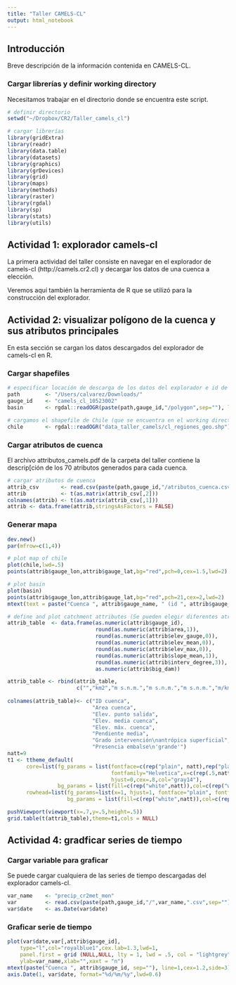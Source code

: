 ```yaml
---
title: "Taller CAMELS-CL"
output: html_notebook
---
```


## Introducción 
Breve descripción de la información contenida en CAMELS-CL.

### Cargar librerías y definir working directory
Necesitamos trabajar en el directorio donde se encuentra este script. 
```r
# definir directorio
setwd("~/Dropbox/CR2/Taller_camels_cl")

# cargar librerías
library(gridExtra)
library(readr)
library(data.table)
library(datasets)
library(graphics)
library(grDevices)
library(grid)
library(maps)
library(methods)
library(raster)
library(rgdal)
library(sp)
library(stats)
library(utils)

```

## Actividad 1: explorador camels-cl 
La primera actividad del taller consiste en navegar en el explorador de camels-cl (http://camels.cr2.cl) y decargar los datos de una cuenca a elección. 

Veremos aquí también la herramienta de R que se utilizó para la construcción del explorador.

## Actividad 2: visualizar polígono de la cuenca y sus atributos principales
En esta sección se cargan los datos descargados del explorador de camels-cl en R.


### Cargar shapefiles
```r
# especificar locación de descarga de los datos del explorador e id de la cuenca seleccionada
path        <- "/Users/calvarez/Downloads/"
gauge_id    <- "camels_cl_10523002"
basin       <- rgdal::readOGR(paste(path,gauge_id,"/polygon",sep=""), layer="polygon")

# cargamos el shapefile de Chile (que se encuentra en el working directory).
chile       <- rgdal::readOGR("data_taller_camels/cl_regiones_geo.shp")
```

### Cargar atributos de cuenca 
El archivo attributos_camels.pdf de la carpeta del taller contiene la descrip[ción de los 70 atributos generados para cada cuenca. 
```r
# cargar atributos de cuenca
attrib_csv       <- read.csv(paste(path,gauge_id,"/atributos_cuenca.csv",sep=""), header=FALSE, sep=",",check.names = FALSE,stringsAsFactors=FALSE)
attrib           <- t(as.matrix(attrib_csv[,2]))
colnames(attrib) <- t(as.matrix(attrib_csv[,1]))
attrib <- data.frame(attrib,stringsAsFactors = FALSE)
```

### Generar mapa
```r
dev.new()
par(mfrow=c(1,4))

# plot map of chile
plot(chile,lwd=.5)
points(attrib$gauge_lon,attrib$gauge_lat,bg="red",pch=0,cex=1.5,lwd=2)

# plot basin
plot(basin)
points(attrib$gauge_lon,attrib$gauge_lat,bg="red",pch=21,cex=2,lwd=2)
mtext(text = paste("Cuenca ", attrib$gauge_name, " (id ", attrib$gauge_id, ")",sep=""),side = 3, cex=1,font=2,col="gray14",line = 0,adj=.5)

# define and plot catchment attributes (Se pueden elegir diferentes atributos).     
attrib_table  <- data.frame(as.numeric(attrib$gauge_id),
                            round(as.numeric(attrib$area,1)),
                            round(as.numeric(attrib$elev_gauge,0)),
                            round(as.numeric(attrib$elev_mean,0)),
                            round(as.numeric(attrib$elev_max,0)),
                            round(as.numeric(attrib$slope_mean,1)),
                            round(as.numeric(attrib$interv_degree,3)),
                            as.numeric(attrib$big_dam))

attrib_table <- rbind(attrib_table,
                      c("","km2","m s.n.m.","m s.n.m.","m s.n.m.","m/km","-","-"))
    
colnames(attrib_table)<- c("ID cuenca",
                           "Area cuenca",
                           "Elev. punto salida",
                           "Elev. media cuenca",
                           "Elev. máx. cuenca",
                           "Pendiente media",
                           "Grado intervención\nantrópica superficial",
                           "Presencia embalse\n'grande'")
natt=9
t1 <- ttheme_default(
      core=list(fg_params = list(fontface=c(rep("plain", natt),rep("plain", natt)),
                                 fontfamily="Helvetica",x=c(rep(.5,natt),rep(0.05,natt)),
                                 hjust=0,cex=.8,col="gray14"),
                bg_params = list(fill=c(rep("white",natt)),col=c(rep("white",natt)),alpha = 0)),
      rowhead=list(fg_params=list(x=1, hjust=1, fontface="plain", fontfamily="Helvetica",cex=.8,col="gray14"),
                   bg_params = list(fill=c(rep("white",natt)),col=c(rep("white",natt)),alpha = 0)),padding = unit(c(0.8, .9), "lines"))

pushViewport(viewport(x=.7,y=.5,height=.5))
grid.table(t(attrib_table),theme=t1,cols = NULL)
```

## Actividad 4: gradficar series de tiempo
### Cargar variable para graficar
Se puede cargar cualquiera de las series de tiempo descargadas del explorador camels-cl.
```r
var_name    <- "precip_cr2met_mon"
var         <- read.csv(paste(path,gauge_id,"/",var_name,".csv",sep=""), header=TRUE, sep=",",check.names = FALSE,stringsAsFactors = FALSE)
var$date    <- as.Date(var$date)
```

### Graficar serie de tiempo
```r
plot(var$date,var[,attrib$gauge_id],
    type="l",col="royalblue1",cex.lab=1.3,lwd=1,
    panel.first = grid (NULL,NULL, lty = 1, lwd = .5, col = "lightgrey"),
    ylab=var_name,xlab="",xaxt = "n")
mtext(paste("Cuenca ", attrib$gauge_id, sep=""), line=1,cex=1.2,side=3)
axis.Date(1, var$date, format="%d/%m/%y",lwd=0.6)
```
